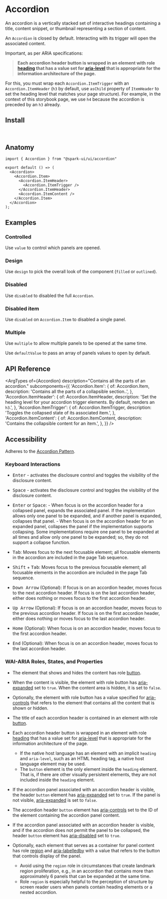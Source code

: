 

<Meta of={stories} />

# Accordion

An accordion is a vertically stacked set of interactive headings containing a title, content snippet, or thumbnail representing a section of content.

An `Accordion` is closed by default. Interacting with its trigger will open the associated content.

Important, as per ARIA specifications:

> **Each accordion header button is wrapped in an element with role [heading](https://w3c.github.io/aria/#heading) that has a value set for [aria-level](https://w3c.github.io/aria/#aria-level) that is appropriate for the information architecture of the page.**

For this, you must wrap each `Accordion.ItemTrigger` with an `Accordion.ItemHeader` (`h3` by default, use `asChild` property of `ItemHeader` to set the heading level that matches your page structure).
For example, in the context of this storybook page, we use `h4` because the accordion is preceded by an `h3` already.

<Canvas of={stories.Default} />

## Install

```sh
npm install @spark-ui/ui
```

## Anatomy

```tsx
import { Accordion } from "@spark-ui/ui/accordion"

export default () => (
  <Accordion>
    <Accordion.Item> 
      <Accordion.ItemHeader>
        <Accordion.ItemTrigger />
      </Accordion.ItemHeader>
      <Accordion.ItemContent />
    </Accordion.Item>
  </Accordion>
);
```



## Examples


### Controlled

Use `value` to control which panels are opened.

<Canvas of={stories.Controlled} />

### Design

Use `design` to pick the overall look of the component (`filled` or `outlined`).

<Canvas of={stories.Design} />

### Disabled

Use `disabled` to disabled the full `Accordion`.

<Canvas of={stories.Disabled} />

### Disabled item

Use `disabled` on `Accordion.Item` to disabled a single panel.

<Canvas of={stories.DisabledItem} />

### Multiple

Use `multiple` to allow multiple panels to be opened at the same time.

Use `defaultValue` to pass an array of panels values to open by default.

<Canvas of={stories.Multiple} />

## API Reference

<ArgTypes
  of={Accordion}
  description="Contains all the parts of an accordion."
  subcomponents={{
    'Accordion.Item': {
      of: Accordion.Item,
      description: 'Contains all the parts of a collapsible section..',
    },
    'Accordion.ItemHeader': {
      of: Accordion.ItemHeader,
      description:
        'Set the heading level for your accordion trigger elements. By default, renders an `h3`.',
    },
    'Accordion.ItemTrigger': {
      of: Accordion.ItemTrigger,
      description: 'Toggles the collapsed state of its associated item.',
    },
    'Accordion.ItemContent': {
      of: Accordion.ItemContent,
      description: 'Contains the collapsible content for an item.',
    },
  }}
/>

## Accessibility

<A11yReport of="accordion" />

Adheres to the [Accordion Pattern](https://www.w3.org/WAI/ARIA/apg/patterns/accordion/).

### Keyboard Interactions

- <Kbd>Enter</Kbd> - activates the disclosure control and toggles the visibility of the disclosure
  content.
- <Kbd>Space</Kbd> - activates the disclosure control and toggles the visibility of the disclosure
  content.

- <Kbd>Enter</Kbd> or <Kbd>Space</Kbd>: - When focus is on the accordion header for a collapsed
  panel, expands the associated panel. If the implementation allows only one panel to be expanded,
  and if another panel is expanded, collapses that panel. - When focus is on the accordion header
  for an expanded panel, collapses the panel if the implementation supports collapsing. Some
  implementations require one panel to be expanded at all times and allow only one panel to be
  expanded; so, they do not support a collapse function.
- <Kbd>Tab</Kbd>: Moves focus to the next focusable element; all focusable elements in the accordion
  are included in the page Tab sequence.
- <Kbd>Shift</Kbd> + <Kbd>Tab</Kbd>: Moves focus to the previous focusable element; all focusable
  elements in the accordion are included in the page Tab sequence.
- <Kbd>Down Arrow</Kbd> (Optional): If focus is on an accordion header, moves focus to the next
  accordion header. If focus is on the last accordion header, either does nothing or moves focus to
  the first accordion header.
- <Kbd>Up Arrow</Kbd> (Optional): If focus is on an accordion header, moves focus to the previous
  accordion header. If focus is on the first accordion header, either does nothing or moves focus to
  the last accordion header.
- <Kbd>Home</Kbd> (Optional): When focus is on an accordion header, moves focus to the first
  accordion header.
- <Kbd>End</Kbd> (Optional): When focus is on an accordion header, moves focus to the last accordion
  header.

### WAI-ARIA Roles, States, and Properties

- The element that shows and hides the content has role [button](https://w3c.github.io/aria/#button).
- When the content is visible, the element with role button has [aria-expanded](https://w3c.github.io/aria/#aria-expanded) set to `true`. When the content area is hidden, it is set to `false`.
- Optionally, the element with role button has a value specified for [aria-controls](https://w3c.github.io/aria/#aria-controls) that refers to the element that contains all the content that is shown or hidden.

- The title of each accordion header is contained in an element with role [button](https://w3c.github.io/aria/#button).
- Each accordion header button is wrapped in an element with role [heading](https://w3c.github.io/aria/#heading) that has a value set for [aria-level](https://w3c.github.io/aria/#aria-level) that is appropriate for the information architecture of the page.
  - If the native host language has an element with an implicit `heading` and `aria-level`, such as an HTML heading tag, a native host language element may be used.
  - The `button` element is the only element inside the `heading` element. That is, if there are other visually persistent elements, they are not included inside the `heading` element.
- If the accordion panel associated with an accordion header is visible, the header `button` element has [aria-expanded](https://w3c.github.io/aria/#aria-expanded) set to `true`. If the panel is not visible, [aria-expanded](https://w3c.github.io/aria/#aria-expanded) is set to `false`.
- The accordion header `button` element has [aria-controls](https://w3c.github.io/aria/#aria-controls) set to the ID of the element containing the accordion panel content.
- If the accordion panel associated with an accordion header is visible, and if the accordion does not permit the panel to be collapsed, the header `button` element has [aria-disabled](https://w3c.github.io/aria/#aria-disabled) set to `true`.
- Optionally, each element that serves as a container for panel content has role [region](https://w3c.github.io/aria/#region) and [aria-labelledby](https://w3c.github.io/aria/#aria-labelledby) with a value that refers to the button that controls display of the panel.
  - Avoid using the `region` role in circumstances that create landmark region proliferation, e.g., in an accordion that contains more than approximately 6 panels that can be expanded at the same time.
  - Role `region` is especially helpful to the perception of structure by screen reader users when panels contain heading elements or a nested accordion.
